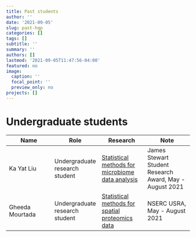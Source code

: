 ```yaml
---
title: Past students
author: ''
date: '2021-09-05'
slug: past-hqp
categories: []
tags: []
subtitle: ''
summary: ''
authors: []
lastmod: '2021-09-05T11:47:56-04:00'
featured: no
image:
  caption: ''
  focal_point: ''
  preview_only: no
projects: []
---
```


# Undergraduate students

|Name|Role|Research|Note|
|--|--|--|--|
|Ka Yat Liu |Undergraduate research student|[Statistical methods for microbiome data analysis](https://macdrive.mcmaster.ca/f/2db3438eefa0465a8730/)|James Stewart Student Research Award, May - August 2021|
|Gheeda Mourtada| Undergraduate research student|[Statistical methods for spatial proteomics data](https://macdrive.mcmaster.ca/f/0e4d78d1659d4f45a077/) |NSERC USRA, May - August 2021|


